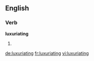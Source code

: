 ==English==

===Verb===
'''luxuriating'''

# {{present participle of|[[luxuriate]]}}

[[de:luxuriating]]
[[fr:luxuriating]]
[[vi:luxuriating]]